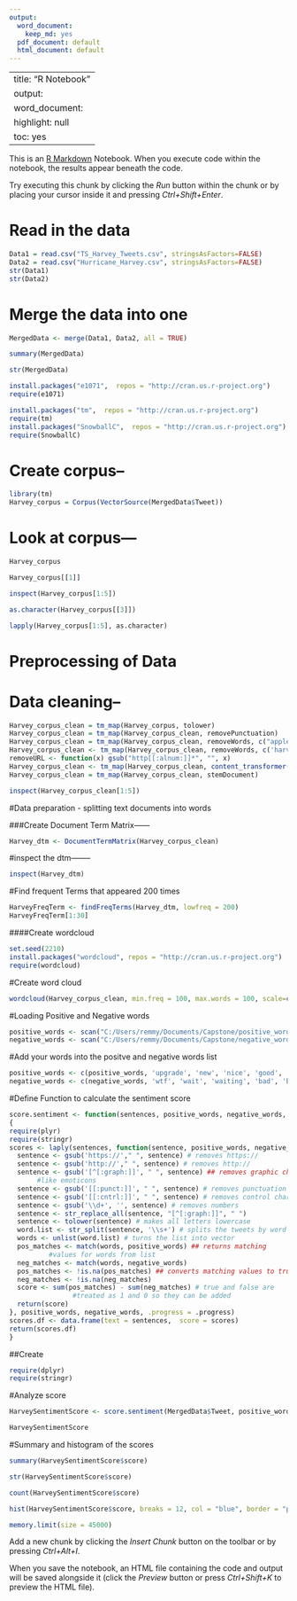 ---
output:
  word_document:
    keep_md: yes
  pdf_document: default
  html_document: default
---
---
title: "R Notebook"
output:
  word_document: 
    highlight: null
    toc: yes
  ---

This is an [R Markdown](http://rmarkdown.rstudio.com) Notebook. When you execute code within the notebook, the results appear beneath the code. 

Try executing this chunk by clicking the *Run* button within the chunk or by placing your cursor inside it and pressing *Ctrl+Shift+Enter*. 


# Read in the data
```{r}
Data1 = read.csv("TS_Harvey_Tweets.csv", stringsAsFactors=FALSE)
Data2 = read.csv("Hurricane_Harvey.csv", stringsAsFactors=FALSE)
str(Data1)
str(Data2)
```
# Merge the data into one
```{r}
MergedData <- merge(Data1, Data2, all = TRUE)
```
```{r}
summary(MergedData)
```
```{r}
str(MergedData)
```
```{r}
install.packages("e1071",  repos = "http://cran.us.r-project.org")
require(e1071)
```

```{r}
install.packages("tm",  repos = "http://cran.us.r-project.org")
require(tm)
install.packages("SnowballC",  repos = "http://cran.us.r-project.org")
require(SnowballC)
```

# Create corpus--
```{r}
library(tm)
Harvey_corpus = Corpus(VectorSource(MergedData$Tweet))
```

# Look at corpus---
```{r}
Harvey_corpus

Harvey_corpus[[1]]
```
```{r}
inspect(Harvey_corpus[1:5])
```

```{r}
as.character(Harvey_corpus[[3]])
```
```{r}
lapply(Harvey_corpus[1:5], as.character)
```
# Preprocessing of Data
# Data cleaning--
```{r}
Harvey_corpus_clean = tm_map(Harvey_corpus, tolower)
Harvey_corpus_clean = tm_map(Harvey_corpus_clean, removePunctuation)
Harvey_corpus_clean = tm_map(Harvey_corpus_clean, removeWords, c("apple", stopwords("english")))
Harvey_corpus_clean <- tm_map(Harvey_corpus_clean, removeWords, c('harvey', 'hurricane', 'http', 'https', 'hurrican', 'the', 'for',  'hurricaneharvey', 'twitter', 'com', 'www'))
removeURL <- function(x) gsub("http[[:alnum:]]*", "", x)
Harvey_corpus_clean <- tm_map(Harvey_corpus_clean, content_transformer(removeURL))
Harvey_corpus_clean = tm_map(Harvey_corpus_clean, stemDocument)
```

```{r}
inspect(Harvey_corpus_clean[1:5])
```
#Data preparation - splitting text documents into words

###Create Document Term Matrix------
```{r}
Harvey_dtm <- DocumentTermMatrix(Harvey_corpus_clean)
```
#inspect the dtm--------
```{r}
inspect(Harvey_dtm)
```

#Find frequent Terms that appeared 200 times
```{r}
HarveyFreqTerm <- findFreqTerms(Harvey_dtm, lowfreq = 200)
HarveyFreqTerm[1:30]
```

####Create wordcloud
```{r}
set.seed(2210)
install.packages("wordcloud", repos = "http://cran.us.r-project.org")
require(wordcloud)
```
#Create word cloud
```{r}
wordcloud(Harvey_corpus_clean, min.freq = 100, max.words = 100, scale=c(2.2, .5), colors = brewer.pal(8, "Dark2"), random.color = T, random.order = F)
```
#Loading Positive and Negative words 

```{r}
positive_words <- scan("C:/Users/remmy/Documents/Capstone/positive_words.txt", what="character", comment.char=";")
negative_words <- scan("C:/Users/remmy/Documents/Capstone/negative_words.txt", what="character", comment.char=";")
```
#Add your words into the positve and negative words list
```{r}
positive_words <- c(positive_words, 'upgrade', 'new', 'nice', 'good', 'horizon', 'donation')
negative_words <- c(negative_words, 'wtf', 'wait', 'waiting', 'bad', 'behind', 'severe', 'frightening', 'blowout', 'storms', 'tornadoes', 'damaged', 'terrible', 'ugly', 'back', 'worse', 'shitty', 'bad', 'no', 'freaking', 'suck', 'horrible')
```
#Define Function to calculate the sentiment score
```{r}
score.sentiment <- function(sentences, positive_words, negative_words, .progress = 'none')
{
require(plyr)
require(stringr)
scores <- laply(sentences, function(sentence, positive_words, negative_words) {
  sentence <- gsub('https://'," ", sentence) # removes https://
  sentence <- gsub('http://'," ", sentence) # removes http://
  sentence <- gsub('[^[:graph:]]', " ", sentence) ## removes graphic characters 
       #like emoticons 
  sentence <- gsub('[[:punct:]]', " ", sentence) # removes punctuation 
  sentence <- gsub('[[:cntrl:]]', " ", sentence) # removes control characters
  sentence <- gsub('\\d+', '', sentence) # removes numbers
  sentence <- str_replace_all(sentence, "[^[:graph:]]", " ") 
  sentence <- tolower(sentence) # makes all letters lowercase
  word.list <- str_split(sentence, '\\s+') # splits the tweets by word in a list
  words <- unlist(word.list) # turns the list into vector
  pos_matches <- match(words, positive_words) ## returns matching 
          #values for words from list 
  neg_matches <- match(words, negative_words)
  pos_matches <- !is.na(pos_matches) ## converts matching values to true of false
  neg_matches <- !is.na(neg_matches)
  score <- sum(pos_matches) - sum(neg_matches) # true and false are 
                #treated as 1 and 0 so they can be added
  return(score)
}, positive_words, negative_words, .progress = .progress)
scores.df <- data.frame(text = sentences,  score = scores)
return(scores.df)
}
```
##Create 
```{r}
require(dplyr)
require(stringr)
```
#Analyze score 
```{r}
HarveySentimentScore <- score.sentiment(MergedData$Tweet, positive_words, negative_words, .progress='text')
```
```{r}
HarveySentimentScore
```
#Summary and histogram of the scores
```{r}
summary(HarveySentimentScore$score)

```
```{r}
str(HarveySentimentScore$score)
```
```{r}
count(HarveySentimentScore$score)
```

```{r}
hist(HarveySentimentScore$score, breaks = 12, col = "blue", border = "pink")
```
```{r}
memory.limit(size = 45000)
```


Add a new chunk by clicking the *Insert Chunk* button on the toolbar or by pressing *Ctrl+Alt+I*.

When you save the notebook, an HTML file containing the code and output will be saved alongside it (click the *Preview* button or press *Ctrl+Shift+K* to preview the HTML file).
